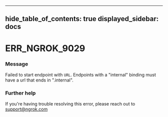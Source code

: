 

---
hide_table_of_contents: true
displayed_sidebar: docs
---


# ERR_NGROK_9029

### Message
Failed to start endpoint with `URL`. Endpoints with a "internal" binding must have a url that ends in ".internal".

<ErrorDetails error="err_ngrok_9029" />



### Further help
If you're having trouble resolving this error, please reach out to [support@ngrok.com](mailto:support@ngrok.com?subject=Help%20with%20ERR_NGROK_9029)

